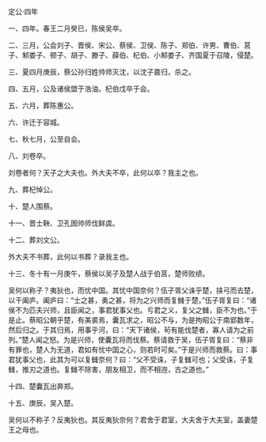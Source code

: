 

定公·四年

一、四年。春王二月癸巳，陈侯吴卒。

二、三月，公会刘子、晋侯、宋公、蔡侯、卫侯、陈子、郑伯、许男、曹伯、莒子、邾娄子、顿子、胡子、滕子、薛伯、杞伯、小邾娄子、齐国夏于召陵，侵楚。

三、夏四月庚辰，蔡公孙归姓帅师灭沈，以沈子嘉归，杀之。

四、五月，公及诸侯盟于浩油。杞伯戊卒于会。

五、六月，葬陈惠公。

六、许迁于容城。

七、秋七月，公至自会。

八、刘卷卒。

刘卷者何？天子之大夫也。外大夫不卒，此何以卒？我主之也。

九、葬杞悼公。

十、楚人围蔡。

十一、晋士鞅、卫孔圄帅师伐鲜虞。

十二、葬刘文公。

外大夫不书葬，此何以书葬？录我主也。

十三、冬十有一月庚午，蔡侯以吴子及楚人战于伯莒，楚师败绩。

吴何以称子？夷狄也，而忧中国。其忧中国奈何？伍子胥父诛乎楚，挟弓而去楚，以干阖庐。阖庐曰：“士之甚，勇之甚，将为之兴师而复雠于楚。”伍子胥复曰：“诸侯不为匹夫兴师，且臣闻之，事君犹事父也。亏君之义，复父之雠，臣不为也。”于是止。蔡昭公朝乎楚，有美裘焉，囊瓦求之，昭公不与，为是拘昭公于南郢数年，然后归之。于其归焉，用事乎河，曰：“天下诸侯，茍有能伐楚者，寡人请为之前列。”楚人闻之怒。为是兴师，使囊瓦将而伐蔡。蔡请救于吴，伍子胥复曰：“蔡非有罪也，楚人为无道，君如有忧中国之心，则若时可矣。”于是兴师而救蔡。曰：事君犹事父也，此其为可以复雠奈何？曰：“父不受诛，子复雠可也；父受诛，子复雠，推刃之道也。复雠不除害，朋友相卫，而不相迿，古之道也。”

十四、楚囊瓦出奔郑。

十五、庚辰，吴入楚。

吴何以不称子？反夷狄也。其反夷狄奈何？君舍于君室，大夫舍于大夫室，盖妻楚王之母也。

